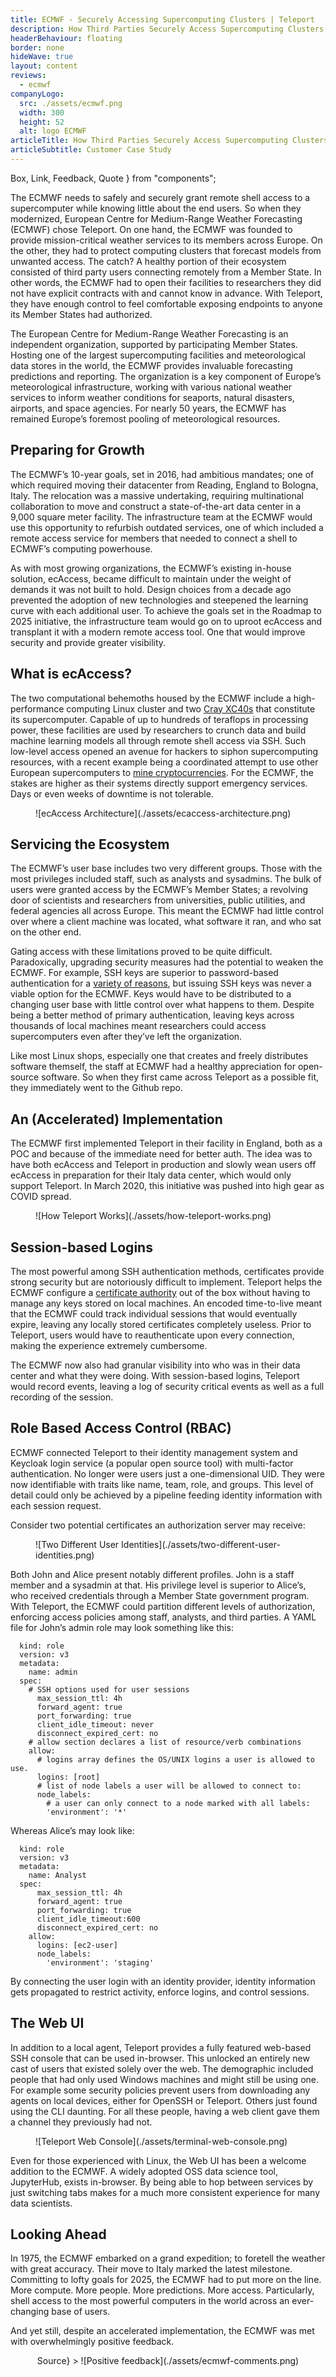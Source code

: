 ```yaml
---
title: ECMWF - Securely Accessing Supercomputing Clusters | Teleport
description: How Third Parties Securely Access Supercomputing Clusters
headerBehaviour: floating
border: none
hideWave: true
layout: content
reviews:
  - ecmwf
companyLogo:
  src: ./assets/ecmwf.png
  width: 300
  height: 52
  alt: logo ECMWF
articleTitle: How Third Parties Securely Access Supercomputing Clusters
articleSubtitle: Customer Case Study
---
```


  Box,
  Link,
  Feedback,
  Quote
} from "components";


The ECMWF needs to safely and securely grant remote shell access to a supercomputer while knowing little about the end users. So when they modernized, European Centre for Medium-Range Weather Forecasting (ECMWF) chose Teleport. On one hand, the ECMWF was founded to provide mission-critical weather services to its members across Europe. On the other, they had to protect computing clusters that forecast models from unwanted access. The catch? A healthy portion of their ecosystem consisted of third party users connecting remotely from a Member State. In other words, the ECMWF had to open their facilities to researchers they did not have explicit contracts with and cannot know in advance. With Teleport, they have enough control to feel comfortable exposing endpoints to anyone its Member States had authorized.

<Quote title="About" linkSrc="https://www.ecmwf.int/" linkTextTitle="ECMWF">
  The European Centre for Medium-Range Weather Forecasting is an independent organization, supported by participating Member States. Hosting one of the largest supercomputing facilities and meteorological data stores in the world, the ECMWF provides invaluable forecasting predictions and reporting. The organization is a key component of Europe’s meteorological infrastructure, working with various national weather services to inform weather conditions for seaports, natural disasters, airports, and space agencies. For nearly 50 years, the ECMWF has remained Europe’s foremost pooling of meteorological resources.
</Quote>

## Preparing for Growth
The ECMWF’s 10-year goals, set in 2016, had ambitious mandates; one of which required moving their datacenter from Reading, England to Bologna, Italy. The relocation was a massive undertaking, requiring multinational collaboration to move and construct a state-of-the-art data center in a 9,000 square meter facility. The infrastructure team at the ECMWF would use this opportunity to refurbish outdated services, one of which included a remote access service for members that needed to connect a shell to ECMWF’s computing powerhouse.

As with most growing organizations, the ECMWF’s existing in-house solution, ecAccess, became difficult to maintain under the weight of demands it was not built to hold. Design choices from a decade ago prevented the adoption of new technologies and steepened the learning curve with each additional user. To achieve the goals set in the Roadmap to 2025 initiative, the infrastructure team would go on to uproot ecAccess and transplant it with a modern remote access tool. One that would improve security and provide greater visibility.

## What is ecAccess?
The two computational behemoths housed by the ECMWF include a high-performance computing Linux cluster and two [Cray XC40s](https://en.wikipedia.org/wiki/Cray_XC40) that constitute its supercomputer. Capable of up to hundreds of teraflops in processing power, these facilities are used by researchers to crunch data and build machine learning models all through remote shell access via SSH. Such low-level access opened an avenue for hackers to siphon supercomputing resources, with a recent example being a coordinated attempt to use other European supercomputers to [mine cryptocurrencies](https://www.zdnet.com/article/supercomputers-hacked-across-europe-to-mine-cryptocurrency/). For the ECMWF, the stakes are higher as their systems directly support emergency services. Days or even weeks of downtime is not tolerable.
<Figure
  width={1208}
  height={372}
  caption="Figure 1: ecAccess Architecture"
>
  ![ecAccess Architecture](./assets/ecaccess-architecture.png)
</Figure>

## Servicing the Ecosystem
The ECMWF’s user base includes two very different groups. Those with the most privileges included staff, such as analysts and sysadmins. The bulk of users were granted access by the ECMWF’s Member States; a revolving door of scientists and researchers from universities, public utilities, and federal agencies all across Europe. This meant the ECMWF had little control over where a client machine was located, what software it ran, and who sat on the other end.

Gating access with these limitations proved to be quite difficult. Paradoxically, upgrading security measures had the potential to weaken the ECMWF. For example, SSH keys are superior to password-based authentication for a [variety of reasons](https://lwn.net/Articles/369703/), but issuing SSH keys was never a viable option for the ECMWF. Keys would have to be distributed to a changing user base with little control over what happens to them. Despite being a better method of primary authentication, leaving keys across thousands of local machines meant researchers could access supercomputers even after they’ve left the organization.

Like most Linux shops, especially one that creates and freely distributes software themself, the staff at ECMWF had a healthy appreciation for open-source software. So when they first came across Teleport as a possible fit, they immediately went to the Github repo.
<Feedback reviews={meta.reviews} />

## An (Accelerated) Implementation
The ECMWF first implemented Teleport in their facility in England, both as a POC and because of the immediate need for better auth. The idea was to have both ecAccess and Teleport in production and slowly wean users off ecAccess in preparation for their Italy data center, which would only support Teleport. In March 2020, this initiative was pushed into high gear as COVID spread.
<Figure
  width={1208}
  height={554}
  caption="Figure 2: How Teleport Works"
>
  ![How Teleport Works](./assets/how-teleport-works.png)
</Figure>

## Session-based Logins
The most powerful among SSH authentication methods, certificates provide strong security but are notoriously difficult to implement. Teleport helps the ECMWF configure a [certificate authority](/teleport/how-it-works/certificate-based-authentication-ssh-kubernetes/) out of the box without having to manage any keys stored on local machines. An encoded time-to-live meant that the ECMWF could track individual sessions that would eventually expire, leaving any locally stored certificates completely useless. Prior to Teleport, users would have to reauthenticate upon every connection, making the experience extremely cumbersome.

The ECMWF now also had granular visibility into who was in their data center and what they were doing. With session-based logins, Teleport would record events, leaving a log of security critical events as well as a full recording of the session.

## Role Based Access Control (RBAC)
ECMWF connected Teleport to their identity management system and Keycloak login service (a popular open source tool) with multi-factor authentication. No longer were users just a one-dimensional UID. They were now identifiable with traits like name, team, role, and groups. This level of detail could only be achieved by a pipeline feeding identity information with each session request.

Consider two potential certificates an authorization server may receive:
<Figure
  width={600}
  height={177}
  caption="Figure 3: Two Different User Identities"
  imagePositioning="center"
>
    ![Two Different User Identities](./assets/two-different-user-identities.png)
</Figure>

Both John and Alice present notably different profiles. John is a staff member and a sysadmin at that. His privilege level is superior to Alice’s, who received credentials through a Member State government program. With Teleport, the ECMWF could partition different levels of authorization, enforcing access policies among staff, analysts, and third parties. A YAML file for John’s admin role may look something like this:

```
  kind: role
  version: v3
  metadata:
    name: admin
  spec:
    # SSH options used for user sessions
      max_session_ttl: 4h
      forward_agent: true
      port_forwarding: true
      client_idle_timeout: never
      disconnect_expired_cert: no
    # allow section declares a list of resource/verb combinations
    allow:
      # logins array defines the OS/UNIX logins a user is allowed to use.
      logins: [root]
      # list of node labels a user will be allowed to connect to:
      node_labels:
        # a user can only connect to a node marked with all labels:
        'environment': '*'
```

Whereas Alice’s may look like:

```
  kind: role
  version: v3
  metadata:
    name: Analyst
  spec:
      max_session_ttl: 4h
      forward_agent: true
      port_forwarding: true
      client_idle_timeout:600
      disconnect_expired_cert: no
    allow:
      logins: [ec2-user]
      node_labels:
        'environment': 'staging'
```

By connecting the user login with an identity provider, identity information gets propagated to restrict activity, enforce logins, and control sessions.

## The Web UI
In addition to a local agent, Teleport provides a fully featured web-based SSH console that can be used in-browser. This unlocked an entirely new cast of users that existed solely over the web. The demographic included people that had only used Windows machines and might still be using one. For example some security policies prevent users from downloading any agents on local devices, either for OpenSSH or Teleport. Others just found using the CLI daunting. For all these people, having a web client gave them a channel they previously had not.
<Figure
  width={600}
  height={164}
  caption="Figure 4: Teleport Web Console"
  imagePositioning="center"
>
  ![Teleport Web Console](./assets/terminal-web-console.png)
</Figure>

Even for those experienced with Linux, the Web UI has been a welcome addition to the ECMWF. A widely adopted OSS data science tool, JupyterHub, exists in-browser. By being able to hop between services by just switching tabs makes for a much more consistent experience for many data scientists.

## Looking Ahead
In 1975, the ECMWF embarked on a grand expedition; to foretell the weather with great accuracy. Their move to Italy marked the latest milestone. Committing to lofty goals for 2025, the ECMWF had to put more on the line. More compute. More people. More predictions. More access. Particularly, shell access to the most powerful computers in the world across an ever-changing base of users.

And yet still, despite an accelerated implementation, the ECMWF was met with overwhelmingly positive feedback.
<Figure
  align="center"
  width={600}
  height={207}
  caption={<Link scheme="site" href="https://confluence.ecmwf.int/display/UDOC/Teleport+SSH+Access">Source</Link>}
>
  ![Positive feedback](./assets/ecmwf-comments.png)
</Figure>
